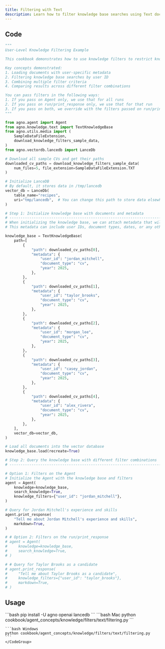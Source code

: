 ```yaml
---
title: Filtering with Text
description: Learn how to filter knowledge base searches using Text documents with user-specific metadata.
---
```


## Code

```python
"""
User-Level Knowledge Filtering Example

This cookbook demonstrates how to use knowledge filters to restrict knowledge base searches to specific users, document types, or any other metadata attributes.

Key concepts demonstrated:
1. Loading documents with user-specific metadata
2. Filtering knowledge base searches by user ID
3. Combining multiple filter criteria
4. Comparing results across different filter combinations

You can pass filters in the following ways:
1. If you pass on Agent only, we use that for all runs
2. If you pass on run/print_response only, we use that for that run
3. If you pass on both, we override with the filters passed on run/print_response for that run
"""

from agno.agent import Agent
from agno.knowledge.text import TextKnowledgeBase
from agno.utils.media import (
    SampleDataFileExtension,
    download_knowledge_filters_sample_data,
)
from agno.vectordb.lancedb import LanceDb

# Download all sample CVs and get their paths
downloaded_cv_paths = download_knowledge_filters_sample_data(
    num_files=5, file_extension=SampleDataFileExtension.TXT
)

# Initialize LanceDB
# By default, it stores data in /tmp/lancedb
vector_db = LanceDb(
    table_name="recipes",
    uri="tmp/lancedb",  # You can change this path to store data elsewhere
)

# Step 1: Initialize knowledge base with documents and metadata
# ------------------------------------------------------------------------------
# When initializing the knowledge base, we can attach metadata that will be used for filtering
# This metadata can include user IDs, document types, dates, or any other attributes

knowledge_base = TextKnowledgeBase(
    path=[
        {
            "path": downloaded_cv_paths[0],
            "metadata": {
                "user_id": "jordan_mitchell",
                "document_type": "cv",
                "year": 2025,
            },
        },
        {
            "path": downloaded_cv_paths[1],
            "metadata": {
                "user_id": "taylor_brooks",
                "document_type": "cv",
                "year": 2025,
            },
        },
        {
            "path": downloaded_cv_paths[2],
            "metadata": {
                "user_id": "morgan_lee",
                "document_type": "cv",
                "year": 2025,
            },
        },
        {
            "path": downloaded_cv_paths[3],
            "metadata": {
                "user_id": "casey_jordan",
                "document_type": "cv",
                "year": 2025,
            },
        },
        {
            "path": downloaded_cv_paths[4],
            "metadata": {
                "user_id": "alex_rivera",
                "document_type": "cv",
                "year": 2025,
            },
        },
    ],
    vector_db=vector_db,
)

# Load all documents into the vector database
knowledge_base.load(recreate=True)

# Step 2: Query the knowledge base with different filter combinations
# ------------------------------------------------------------------------------

# Option 1: Filters on the Agent
# Initialize the Agent with the knowledge base and filters
agent = Agent(
    knowledge=knowledge_base,
    search_knowledge=True,
    knowledge_filters={"user_id": "jordan_mitchell"},
)

# Query for Jordan Mitchell's experience and skills
agent.print_response(
    "Tell me about Jordan Mitchell's experience and skills",
    markdown=True,
)

# # Option 2: Filters on the run/print_response
# agent = Agent(
#     knowledge=knowledge_base,
#     search_knowledge=True,
# )

# # Query for Taylor Brooks as a candidate
# agent.print_response(
#     "Tell me about Taylor Brooks as a candidate",
#     knowledge_filters={"user_id": "taylor_brooks"},
#     markdown=True,
# )
```

## Usage

<Steps>
  <Step title="Install libraries">
    ```bash
    pip install -U agno openai lancedb
    ```
  </Step>

  <Step title="Run the example">
    <CodeGroup>
    ```bash Mac
    python cookbook/agent_concepts/knowledge/filters/text/filtering.py
    ```

    ```bash Windows
    python cookbook/agent_concepts/knowledge/filters/text/filtering.py
    ```
    </CodeGroup>
  </Step>
</Steps>